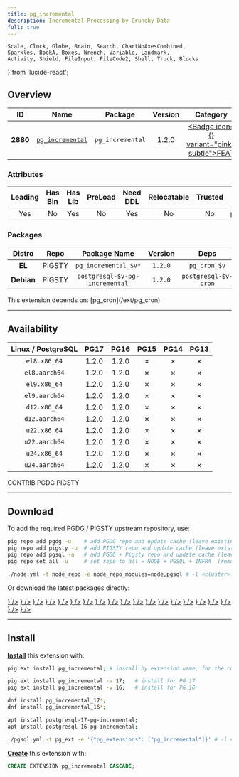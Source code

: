 ```yaml
---
title: pg_incremental
description: Incremental Processing by Crunchy Data
full: true
---
```


    Scale, Clock, Globe, Brain, Search, ChartNoAxesCombined,
    Sparkles, BookA, Boxes, Wrench, Variable, Landmark,
    Activity, Shield, FileInput, FileCode2, Shell, Truck, Blocks
} from 'lucide-react';

## Overview

| <TooltipIconButton tooltip="Extension unique identifier" side="top">ID</TooltipIconButton> | <TooltipIconButton tooltip="Extension name" side="top">Name</TooltipIconButton> | <TooltipIconButton tooltip="Package name for installation" side="top">Package</TooltipIconButton> | <TooltipIconButton tooltip="Latest available extension version" side="top">Version</TooltipIconButton> | <TooltipIconButton tooltip="Extension category" side="top">Category</TooltipIconButton> | <TooltipIconButton tooltip="Open source license" side="top">License</TooltipIconButton> | <TooltipIconButton tooltip="Programming language" side="top">Lang</TooltipIconButton> |
|:--------:|:--------:|:----------:|:--------------:|:---------------------------------------:|:------------------------------------------------------:|:----:|
| **2880** | [`pg_incremental`](https://github.com/CrunchyData/pg_incremental) | `pg_incremental` | 1.2.0 | <a href="/ext/feat" className="no-underline"><Badge icon={<Sparkles />} variant="pink-subtle">FEAT</Badge></a> | <a href="/ext/list/license#postgresql" className="no-underline"><Badge icon={<Scale />} variant="blue-subtle">PostgreSQL</Badge></a> | <a href="/ext/list/lang#c"><Badge icon={<FileCode2 />} variant="blue-subtle">C</Badge></a> |

### Attributes

| <TooltipIconButton tooltip="The Primary Leading extension in the Package" side="top">Leading</TooltipIconButton> | <TooltipIconButton tooltip="Contains binary utils" side="top">Has Bin</TooltipIconButton> | <TooltipIconButton tooltip="Contains .so shared library files" side="top">Has Lib</TooltipIconButton> | <TooltipIconButton tooltip="Requires preloading via shared_preload_libraries" side="top">PreLoad</TooltipIconButton> | <TooltipIconButton tooltip="Requires CREATE EXTENSION DDL command" side="top">Need DDL</TooltipIconButton> | <TooltipIconButton tooltip="Can be installed in any schema" side="top">Relocatable</TooltipIconButton> | <TooltipIconButton tooltip="Can be created by non-superuser" side="top">Trusted</TooltipIconButton> | <TooltipIconButton tooltip="Schemas used by this extension" side="top">Schemas</TooltipIconButton> |
|:-------:|:-------:|:-------:|:-------:|:--------:|:-----------:|:-------:|:-------:|
| Yes | No | Yes | No | Yes | No | No | `pg_catalog` |

### Packages

| <TooltipIconButton tooltip="Linux distribution family, EL or Debian" side="top">Distro</TooltipIconButton> | <TooltipIconButton tooltip="Package repository" side="top">Repo</TooltipIconButton> | <TooltipIconButton tooltip="The RPM/DEB Package Name Pattern (replace $v with real pg major)" side="top">Package Name</TooltipIconButton> | <TooltipIconButton tooltip="Latest package version" side="top">Version</TooltipIconButton> | <TooltipIconButton tooltip="RPM/DEB Package dependencies" side="top">Deps</TooltipIconButton> | <TooltipIconButton tooltip="Available in these PostgreSQL Major Versions" side="top">PG Major</TooltipIconButton> |
|:----------:|:--------:|:------------------------:|:-----------:|:------------:|:------------------:|
|   **EL**   | <Badge variant="amber-subtle"><span className="font-bold">PIGSTY</span></Badge> | `pg_incremental_$v*` | `1.2.0` | `pg_cron_$v` | <Badge variant="green-subtle">17</Badge><Badge variant="green-subtle">16</Badge><Badge variant="red-subtle">15</Badge><Badge variant="red-subtle">14</Badge><Badge variant="red-subtle">13</Badge> |
| **Debian** | <Badge variant="amber-subtle"><span className="font-bold">PIGSTY</span></Badge> | `postgresql-$v-pg-incremental` | `1.2.0` | `postgresql-$v-cron` | <Badge variant="green-subtle">17</Badge><Badge variant="green-subtle">16</Badge><Badge variant="red-subtle">15</Badge><Badge variant="red-subtle">14</Badge><Badge variant="red-subtle">13</Badge> |


<Callout title="Dependencies" type="warn">
    This extension depends on: [pg_cron](/ext/pg_cron)
</Callout>


------

## Availability

| <TooltipIconButton tooltip="Linux Distro Arch / PostgreSQL Major Version" side="top">Linux / PostgreSQL </TooltipIconButton> | **PG17** | **PG16** | <span className="text-red-500">**PG15**</span> | <span className="text-red-500">**PG14**</span> | <span className="text-red-500">**PG13**</span> |
|:-----:|:-----:|:-----:|:-----:|:-----:|:-----:|
| `el8.x86_64` | <Badge variant="amber-subtle">1.2.0</Badge> | <Badge variant="amber-subtle">1.2.0</Badge> | <Badge variant="red-subtle">✗</Badge> | <Badge variant="red-subtle">✗</Badge> | <Badge variant="red-subtle">✗</Badge> |
| `el8.aarch64` | <Badge variant="amber-subtle">1.2.0</Badge> | <Badge variant="amber-subtle">1.2.0</Badge> | <Badge variant="red-subtle">✗</Badge> | <Badge variant="red-subtle">✗</Badge> | <Badge variant="red-subtle">✗</Badge> |
| `el9.x86_64` | <Badge variant="amber-subtle">1.2.0</Badge> | <Badge variant="amber-subtle">1.2.0</Badge> | <Badge variant="red-subtle">✗</Badge> | <Badge variant="red-subtle">✗</Badge> | <Badge variant="red-subtle">✗</Badge> |
| `el9.aarch64` | <Badge variant="amber-subtle">1.2.0</Badge> | <Badge variant="amber-subtle">1.2.0</Badge> | <Badge variant="red-subtle">✗</Badge> | <Badge variant="red-subtle">✗</Badge> | <Badge variant="red-subtle">✗</Badge> |
| `d12.x86_64` | <Badge variant="amber-subtle">1.2.0</Badge> | <Badge variant="amber-subtle">1.2.0</Badge> | <Badge variant="red-subtle">✗</Badge> | <Badge variant="red-subtle">✗</Badge> | <Badge variant="red-subtle">✗</Badge> |
| `d12.aarch64` | <Badge variant="amber-subtle">1.2.0</Badge> | <Badge variant="amber-subtle">1.2.0</Badge> | <Badge variant="red-subtle">✗</Badge> | <Badge variant="red-subtle">✗</Badge> | <Badge variant="red-subtle">✗</Badge> |
| `u22.x86_64` | <Badge variant="amber-subtle">1.2.0</Badge> | <Badge variant="amber-subtle">1.2.0</Badge> | <Badge variant="red-subtle">✗</Badge> | <Badge variant="red-subtle">✗</Badge> | <Badge variant="red-subtle">✗</Badge> |
| `u22.aarch64` | <Badge variant="amber-subtle">1.2.0</Badge> | <Badge variant="amber-subtle">1.2.0</Badge> | <Badge variant="red-subtle">✗</Badge> | <Badge variant="red-subtle">✗</Badge> | <Badge variant="red-subtle">✗</Badge> |
| `u24.x86_64` | <Badge variant="amber-subtle">1.2.0</Badge> | <Badge variant="amber-subtle">1.2.0</Badge> | <Badge variant="red-subtle">✗</Badge> | <Badge variant="red-subtle">✗</Badge> | <Badge variant="red-subtle">✗</Badge> |
| `u24.aarch64` | <Badge variant="amber-subtle">1.2.0</Badge> | <Badge variant="amber-subtle">1.2.0</Badge> | <Badge variant="red-subtle">✗</Badge> | <Badge variant="red-subtle">✗</Badge> | <Badge variant="red-subtle">✗</Badge> |

<Badge variant="green-subtle"><span className="font-black">CONTRIB</span></Badge> <Badge variant="blue-subtle"><span className="font-black">PGDG</span></Badge> <Badge variant="amber-subtle"><span className="font-black">PIGSTY</span></Badge>

------

## Download

To add the required PGDG / PIGSTY upstream repository, use:

```bash tab="pig"
pig repo add pgdg -u    # add PGDG repo and update cache (leave existing repos)
pig repo add pigsty -u  # add PIGSTY repo and update cache (leave existing repos)
pig repo add pgsql -u   # add PGDG + Pigsty repo and update cache (leave existing repos)
pig repo set all -u     # set repo to all = NODE + PGSQL + INFRA  (remove existing repos)
```
```bash tab="pigsty"
./node.yml -t node_repo -e node_repo_modules=node,pgsql # -l <cluster>
```

Or download the latest packages directly:

<Files>
    <Folder name="el8.x86_64">
        <a href="https://repo.pigsty.io/yum/pgsql/el8.x86_64/pg_incremental_17-1.2.0-1PIGSTY.el8.x86_64.rpm"><File name="pg_incremental_17-1.2.0-1PIGSTY.el8.x86_64.rpm" icon={<Package className="text-emerald-500" />} /></a>
        <a href="https://repo.pigsty.io/yum/pgsql/el8.x86_64/pg_incremental_16-1.2.0-1PIGSTY.el8.x86_64.rpm"><File name="pg_incremental_16-1.2.0-1PIGSTY.el8.x86_64.rpm" icon={<Package className="text-emerald-500" />} /></a>
    </Folder>
    <Folder name="el8.aarch64">
        <a href="https://repo.pigsty.io/yum/pgsql/el8.aarch64/pg_incremental_17-1.2.0-1PIGSTY.el8.aarch64.rpm"><File name="pg_incremental_17-1.2.0-1PIGSTY.el8.aarch64.rpm" icon={<Package className="text-orange-500" />} /></a>
        <a href="https://repo.pigsty.io/yum/pgsql/el8.aarch64/pg_incremental_16-1.2.0-1PIGSTY.el8.aarch64.rpm"><File name="pg_incremental_16-1.2.0-1PIGSTY.el8.aarch64.rpm" icon={<Package className="text-orange-500" />} /></a>
    </Folder>
    <Folder name="el9.x86_64">
        <a href="https://repo.pigsty.io/yum/pgsql/el9.x86_64/pg_incremental_17-1.2.0-1PIGSTY.el9.x86_64.rpm"><File name="pg_incremental_17-1.2.0-1PIGSTY.el9.x86_64.rpm" icon={<Package className="text-emerald-500" />} /></a>
        <a href="https://repo.pigsty.io/yum/pgsql/el9.x86_64/pg_incremental_16-1.2.0-1PIGSTY.el9.x86_64.rpm"><File name="pg_incremental_16-1.2.0-1PIGSTY.el9.x86_64.rpm" icon={<Package className="text-emerald-500" />} /></a>
    </Folder>
    <Folder name="el9.aarch64">
        <a href="https://repo.pigsty.io/yum/pgsql/el9.aarch64/pg_incremental_17-1.2.0-1PIGSTY.el9.aarch64.rpm"><File name="pg_incremental_17-1.2.0-1PIGSTY.el9.aarch64.rpm" icon={<Package className="text-orange-500" />} /></a>
        <a href="https://repo.pigsty.io/yum/pgsql/el9.aarch64/pg_incremental_16-1.2.0-1PIGSTY.el9.aarch64.rpm"><File name="pg_incremental_16-1.2.0-1PIGSTY.el9.aarch64.rpm" icon={<Package className="text-orange-500" />} /></a>
    </Folder>
    <Folder name="d12.x86_64">
        <a href="https://repo.pigsty.io/apt/pgsql/bookworm/pool/main/p/pg-incremental/postgresql-17-pg-incremental_1.2.0-1PIGSTY~bookworm_amd64.deb"><File name="postgresql-17-pg-incremental_1.2.0-1PIGSTY~bookworm_amd64.deb" icon={<Box className="text-emerald-500" />} /></a>
        <a href="https://repo.pigsty.io/apt/pgsql/bookworm/pool/main/p/pg-incremental/postgresql-16-pg-incremental_1.2.0-1PIGSTY~bookworm_amd64.deb"><File name="postgresql-16-pg-incremental_1.2.0-1PIGSTY~bookworm_amd64.deb" icon={<Box className="text-emerald-500" />} /></a>
    </Folder>
    <Folder name="d12.aarch64">
        <a href="https://repo.pigsty.io/apt/pgsql/bookworm/pool/main/p/pg-incremental/postgresql-17-pg-incremental_1.2.0-1PIGSTY~bookworm_arm64.deb"><File name="postgresql-17-pg-incremental_1.2.0-1PIGSTY~bookworm_arm64.deb" icon={<Box className="text-orange-500" />} /></a>
        <a href="https://repo.pigsty.io/apt/pgsql/bookworm/pool/main/p/pg-incremental/postgresql-16-pg-incremental_1.2.0-1PIGSTY~bookworm_arm64.deb"><File name="postgresql-16-pg-incremental_1.2.0-1PIGSTY~bookworm_arm64.deb" icon={<Box className="text-orange-500" />} /></a>
    </Folder>
    <Folder name="u22.x86_64">
        <a href="https://repo.pigsty.io/apt/pgsql/jammy/pool/main/p/pg-incremental/postgresql-17-pg-incremental_1.2.0-1PIGSTY~jammy_amd64.deb"><File name="postgresql-17-pg-incremental_1.2.0-1PIGSTY~jammy_amd64.deb" icon={<Box className="text-emerald-500" />} /></a>
        <a href="https://repo.pigsty.io/apt/pgsql/jammy/pool/main/p/pg-incremental/postgresql-16-pg-incremental_1.2.0-1PIGSTY~jammy_amd64.deb"><File name="postgresql-16-pg-incremental_1.2.0-1PIGSTY~jammy_amd64.deb" icon={<Box className="text-emerald-500" />} /></a>
    </Folder>
    <Folder name="u22.aarch64">
        <a href="https://repo.pigsty.io/apt/pgsql/jammy/pool/main/p/pg-incremental/postgresql-17-pg-incremental_1.2.0-1PIGSTY~jammy_arm64.deb"><File name="postgresql-17-pg-incremental_1.2.0-1PIGSTY~jammy_arm64.deb" icon={<Box className="text-orange-500" />} /></a>
        <a href="https://repo.pigsty.io/apt/pgsql/jammy/pool/main/p/pg-incremental/postgresql-16-pg-incremental_1.2.0-1PIGSTY~jammy_arm64.deb"><File name="postgresql-16-pg-incremental_1.2.0-1PIGSTY~jammy_arm64.deb" icon={<Box className="text-orange-500" />} /></a>
    </Folder>
    <Folder name="u24.x86_64">
        <a href="https://repo.pigsty.io/apt/pgsql/noble/pool/main/p/pg-incremental/postgresql-17-pg-incremental_1.2.0-1PIGSTY~noble_amd64.deb"><File name="postgresql-17-pg-incremental_1.2.0-1PIGSTY~noble_amd64.deb" icon={<Box className="text-emerald-500" />} /></a>
        <a href="https://repo.pigsty.io/apt/pgsql/noble/pool/main/p/pg-incremental/postgresql-16-pg-incremental_1.2.0-1PIGSTY~noble_amd64.deb"><File name="postgresql-16-pg-incremental_1.2.0-1PIGSTY~noble_amd64.deb" icon={<Box className="text-emerald-500" />} /></a>
    </Folder>
    <Folder name="u24.aarch64">
        <a href="https://repo.pigsty.io/apt/pgsql/noble/pool/main/p/pg-incremental/postgresql-17-pg-incremental_1.2.0-1PIGSTY~noble_arm64.deb"><File name="postgresql-17-pg-incremental_1.2.0-1PIGSTY~noble_arm64.deb" icon={<Box className="text-orange-500" />} /></a>
        <a href="https://repo.pigsty.io/apt/pgsql/noble/pool/main/p/pg-incremental/postgresql-16-pg-incremental_1.2.0-1PIGSTY~noble_arm64.deb"><File name="postgresql-16-pg-incremental_1.2.0-1PIGSTY~noble_arm64.deb" icon={<Box className="text-orange-500" />} /></a>
    </Folder>
</Files>

------

## Install

[**Install**](/docs/pgsql/extension/install) this extension with:

```bash tab="pig"
pig ext install pg_incremental; # install by extension name, for the current active PG version

pig ext install pg_incremental -v 17;   # install for PG 17
pig ext install pg_incremental -v 16;   # install for PG 16
```
```bash tab="yum" 
dnf install pg_incremental_17*;
dnf install pg_incremental_16*;
```
```bash tab="apt" 
apt install postgresql-17-pg-incremental;
apt install postgresql-16-pg-incremental;
```
```bash tab="ansible"
./pgsql.yml -t pg_ext -e '{"pg_extensions": ["pg_incremental"]}' # -l <cls>
```

[**Create**](/docs/pgsql/extension/create) this extension with:

```sql
CREATE EXTENSION pg_incremental CASCADE;
```


